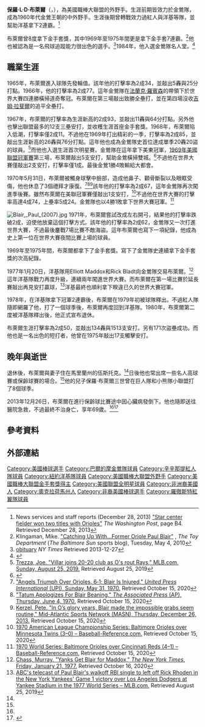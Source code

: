 {{Infobox baseball biography
|name        = 保羅·布萊爾<br/>Paul Blair
|image       = Paul Blair 1966.jpg
|image_size  =
|caption     = 
|position    = [[中外野手|中外野手]]
|bats        = 右
|throws      = 右
|birth_date  = {{Birth date|1944|2|1}}
|birth_place = {{USA}}[[奧克拉荷馬州|奧克拉荷馬州]][[庫欣_(俄克拉何馬州)|庫欣]]
|death_date  = {{Death date and age|2013|12|26|1944|2|1}}
|death_place = {{USA}}[[馬里蘭州|馬里蘭州]][[巴爾的摩|巴爾的摩]]
|debutleague = 美國職棒大聯盟
|debutdate   = 9月9日
|debutyear   = 1964年
|debutteam   = 巴爾的摩金鶯
|finalleague = 美國職棒大聯盟
|finaldate   = 6月20日
|finalyear   = 1980年
|finalteam   = 紐約洋基
|statleague  = 美國職棒大聯盟
|stat1label  = [[打擊率|打擊率]]
|stat1value  = .250
|stat2label  = [[全壘打|全壘打]]
|stat2value  = 134
|stat3label  = [[打點|打點]]
|stat3value  = 620
|teams=
* [[巴爾的摩金鶯|巴爾的摩金鶯]] ({{mlby|1964}}–{{mlby|1976}})
* [[紐約洋基|紐約洋基]] ({{mlby|1977}}–{{mlby|1979}})
* [[辛辛那提紅人|辛辛那提紅人]] ({{mlby|1979}})
* [[紐約洋基|紐約洋基]] ({{mlby|1980}})
|highlights=
* 2×[[美國職棒大聯盟全明星賽|全明星賽]] ([[1969年美國職棒大聯盟全明星賽|1969]],[[1973年美國職棒大聯盟全明星賽|1973]])
* 4×[[世界大賽|世界大賽]]冠軍 ([[1966年世界大賽|1966]],[[1970年世界大賽|1970]],[[1977年世界大賽|1977]],[[1978年世界大賽|1978]])
* 8×[[美國職棒大聯盟金手套獎|金手套獎]] (1967,1969–1975)
|hoflink  = 美國國家棒球名人堂暨博物館
|hoftype  = 美國棒球名人堂
|hofdate  = 
|hofvote  = 
|hofmethod= 
}}
'''保羅·L·D·布萊爾'''（{{lang-en|Paul L. D. Blair}}，{{bd|1944年|2月1日|2013年|12月26日|catIdx=Blair}}），為美國職棒大聯盟的外野手。生涯前期皆效力於金鶯隊，成為1960年代金鶯王朝的中外野手。生涯後期曾轉戰效力過紅人與洋基等隊，並幫助洋基拿下2連霸。<ref name="Post">News services and staff reports (December 28, 2013) [https://www.washingtonpost.com/sports/paul-blair-graceful-orioles-outfielder-dies-at-69/2013/12/27/3864482c-6f13-11e3-aecc-85cb037b7236_story.html?tid=auto_complete "Star center fielder won two titles with Orioles"] {{Wayback|url=https://www.washingtonpost.com/sports/paul-blair-graceful-orioles-outfielder-dies-at-69/2013/12/27/3864482c-6f13-11e3-aecc-85cb037b7236_story.html?tid=auto_complete |date=20160311040226 }} ''The Washington Post'', page B4. Retrieved December 28, 2013</ref>

布萊爾曾8度拿下金手套獎，其中1969年至1975年間更是拿下金手套7連霸。<ref name="mklingamantbs">Klingaman, Mike. [http://weblogs.baltimoresun.com/sports/thetoydepartment/2010/05/catching_up_with_former_oriole_8.html "Catching Up With...Former Oriole Paul Blair"] {{Wayback|url=http://weblogs.baltimoresun.com/sports/thetoydepartment/2010/05/catching_up_with_former_oriole_8.html |date=20160430175502 }}, ''The Toy Department'' (''The Baltimore Sun'' sports blog), Tuesday, May 4, 2010</ref>他也被認為是一名飛球追蹤能力很出色的選手。<ref>[https://www.nytimes.com/2013/12/28/sports/baseball/paul-blair-center-fielder-for-champions-dies-at-69.html?hpw&rref=obituaries obituary] {{Wayback|url=https://www.nytimes.com/2013/12/28/sports/baseball/paul-blair-center-fielder-for-champions-dies-at-69.html?hpw&rref=obituaries |date=20131229231930 }} ''NY Times'' Retrieved 2013-12-27</ref>1984年，他入選金鶯隊名人堂。<ref>{{cite web |url=https://www.mlb.com/orioles/history/orioles-hall-of-fame |title=Baltimore Orioles Hall of Fame at MLB.com |publisher=mlb.com |accessdate=10 December 2019 |archive-date=2018-01-30 |archive-url=https://web.archive.org/web/20180130013828/https://www.mlb.com/orioles/history/orioles-hall-of-fame |dead-url=no }}</ref>

==職業生涯==
1965年，布萊爾進入球隊先發輪值。該年他的打擊率為2成34，並敲出5轟與25分打點。1966年，他的打擊率為2成77。這年金鶯隊在[[法蘭克·羅賓森|法蘭克·羅賓森]]的帶領下於世界大賽四連勝橫掃道奇奪冠。布萊爾在第三場敲出致勝全壘打，並在第四場沒收[[吉姆·拉斐爾|吉姆·拉斐爾]]的追平全壘打。

1967年，布萊爾的打擊率為生涯新高的2成93，並敲出11轟與64分打點。另外他也擊出聯盟最多的12支三壘安打，並收穫生涯首座金手套獎。1968年，布萊爾陷入低潮，打擊率僅2成11。不過他在1969年打出精彩的一季，打擊率為2成85，並敲出生涯新高的26轟與76分打點。這年他也成為金鶯隊史首位達成單季20轟20盜的球員。<ref>[https://www.mlb.com/news/jonathan-villar-joins-20-20-club-orioles-beat-rays Trezza, Joe. "Villar joins 20-20 club as O's rout Rays," MLB.com, Sunday, August 25, 2019.] {{Wayback|url=https://www.mlb.com/news/jonathan-villar-joins-20-20-club-orioles-beat-rays |date=20201209100741 }} Retrieved August 25, 2019</ref>而他也入選生涯首次明星賽。金鶯隊在這年拿下美東冠軍，[[1969年美國聯盟冠軍賽|1969年美國聯盟冠軍賽]]第三場，布萊爾敲出5支安打，幫助金鶯橫掃雙城。<ref>{{cite web|title=Congratulations to Two Postseason Record Setters: Carl Crawford of the Tampa Bay Rays and Matt Stairs of the Philadelphia Phillies|url=http://www.baseballlibrary.com/columns/column.php?id=236|work=BaseballLibrary.com|accessdate=13 December 2012|archiveurl=https://web.archive.org/web/20121118181935/http://www.baseballlibrary.com/columns/column.php?id=236|archivedate=2012-11-18|dead-url=no}}</ref>不過他在世界大賽僅敲出2支安打，打擊率僅1成。最後金鶯1勝4敗輸給大都會。

1970年5月31日，布萊爾被觸身球擊中臉部，造成他鼻子、顴骨斷裂以及眼眶受傷，他也休息了3個禮拜才康復。<ref name="blairtatumupi">[https://www.nytimes.com/1970/06/01/archives/angels-triumph-over-orioles-61-blair-is-injured.html "Angels Triumph Over Orioles, 6‐1; Blair Is Injured," ''United Press International'' (UPI), Sunday, May 31, 1970.] Retrieved October 15, 2020</ref><ref>[https://news.google.com/newspapers?nid=1873&dat=19700604&id=1YYeAAAAIBAJ&sjid=oMsEAAAAIBAJ&pg=766,718616 "Tatum Apologizes For Blair Beaning," ''The Associated Press'' (AP), Thursday, June 4, 1970.] {{Wayback|url=https://news.google.com/newspapers?nid=1873&dat=19700604&id=1YYeAAAAIBAJ&sjid=oMsEAAAAIBAJ&pg=766,718616 |date=20201019100353 }} Retrieved October 15, 2020</ref><ref>[https://www.masnsports.com/orioles-buzz/2013/12/in-os-glory-years-blair-made-the-impossible-grabs-seem-routine.html Kerzel, Pete. "In O’s glory years, Blair made the impossible grabs seem routine," Mid-Atlantic Sports Network (MASN), Thursday, December 26, 2013.] {{Wayback|url=https://www.masnsports.com/orioles-buzz/2013/12/in-os-glory-years-blair-made-the-impossible-grabs-seem-routine.html |date=20201018171237 }} Retrieved October 15, 2020</ref>該年他的打擊率為2成67，這年金鶯隊再次闖進季後賽。雖然布萊爾在美聯冠軍賽僅敲出1支安打，<ref>[https://www.baseball-reference.com/postseason/1970_ALCS.shtml 1970 American League Championship Series: Baltimore Orioles over Minnesota Twins (3–0) – Baseball-Reference.com.] {{Wayback|url=https://www.baseball-reference.com/postseason/1970_ALCS.shtml |date=20080623064200 }} Retrieved October 15, 2020</ref>不過他在世界大賽的打擊率高達4成74，上壘率5成24。金鶯隊也以4勝1敗拿下世界大賽冠軍。<ref>[https://www.baseball-reference.com/postseason/1970_WS.shtml 1970 World Series: Baltimore Orioles over Cincinnati Reds (4–1) – Baseball-Reference.com.] {{Wayback|url=https://www.baseball-reference.com/postseason/1970_WS.shtml |date=20110808163845 }} Retrieved October 15, 2020</ref>

[[File:Blair,_Paul_(2007).jpg|thumb]]
1971年，布萊爾嘗試改成左右開弓，結果他的打擊率跌破2成，迫使他放棄這個打擊方式。該年他的打擊率為2成62，金鶯隊又一次打進世界大賽，不過最後鏖戰7場比賽不敵海盜。這年布萊爾也寫下一項紀錄，他成為史上第一位在世界大賽夜間比賽上場的球員。

1969年至1975年間，布萊爾都拿下了金手套獎。寫下了金鶯隊史連續拿下金手套獎的次高紀錄。

1977年1月20日，洋基隊用Elliott Maddox和Rick Bladt向金鶯隊交易布萊爾。<ref>[https://www.nytimes.com/1977/01/21/archives/yanks-get-blair-for-maddox-yankees-trade-maddox-settle-munson.html Chass, Murray. "Yanks Get Blair for Maddox," ''The New York Times'', Friday, January 21, 1977.] Retrieved October 16, 2020</ref>這年洋基隊戰力再度升級，連續兩年闖進世界大賽。而布萊爾在第一場比賽於延長賽敲出再見安打贏球，<ref>[https://www.mlb.com/video/yanks-win-game-1-on-blairs-hit/c-25630959 ABC's telecast of Paul Blair's walkoff RBI single to left off Rick Rhoden in the New York Yankees' Game 1 victory over Los Angeles Dodgers at Yankee Stadium in the 1977 World Series – MLB.com.] {{Wayback|url=https://www.mlb.com/video/yanks-win-game-1-on-blairs-hit/c-25630959 |date=20190826021323 }} Retrieved August 25, 2019</ref>洋基最終也順利拿下睽違已久的世界大賽冠軍。

1978年，在洋基隊拿下冠軍2連霸後，布萊爾在1979年初被球隊釋出。不過紅人隊隨即網羅了他，打了一個球季後，布萊爾再度回到洋基隊。1980年，布萊爾第二度被洋基隊釋出後，他正式宣布退休。

布萊爾生涯打擊率為2成50，並敲出134轟與1513支安打。另有171次盜壘成功。而他也是一名出色的短打者，他曾在1975年敲出17支觸擊安打。
==晚年與逝世==
退休後，布萊爾與妻子住在馬里蘭州的伍斯托克。<ref name="Post"/>日後他也常出席一些名人高球賽或保齡球賽的場合。<ref name="Post"/>他的兒子保羅·布萊爾三世曾在巨人隊和小熊隊小聯盟打了8個球季。

2013年12月26日，布萊爾在進行保齡球比賽途中因心臟病發倒下。他也隨即送往醫院急救，不過最終不治身亡，享年69歲。<ref name="Post"/><ref>{{cite web|url=http://www.foxsports.com/mlb/story/four-time-world-series-champion-blair-dies-at-age-69-122613|title=Four-time World Series champion Blair dies at age 69|work=[[FOX_Sports|FOX Sports]]|date=26 December 2013|accessdate=2020-11-29|archive-date=2016-04-10|archive-url=https://web.archive.org/web/20160410190538/http://www.foxsports.com/mlb/story/four-time-world-series-champion-blair-dies-at-age-69-122613|dead-url=no}}</ref>
==參考資料==
{{Reflist|2}}
==外部連結==
{{Commons category|Paul Blair}}
{{Baseballstats|mlb=111058|espn=27|br=b/blairpa01|fangraphs=1001031}}

{{1966年世界大賽冠軍巴爾的摩金鶯隊名單}}
{{1970年世界大賽冠軍巴爾的摩金鶯隊名單}}
{{1977年世界大賽冠軍紐約洋基隊名單}}
{{1978年世界大賽冠軍紐約洋基隊名單}}

{{DEFAULTSORT:Blair, Paul}}
[[Category:美國棒球選手|Category:美國棒球選手]]
[[Category:巴爾的摩金鶯隊球員|Category:巴爾的摩金鶯隊球員]]
[[Category:辛辛那提紅人隊球員|Category:辛辛那提紅人隊球員]]
[[Category:紐約洋基隊球員|Category:紐約洋基隊球員]]
[[Category:美國職棒大聯盟外野手|Category:美國職棒大聯盟外野手]]
[[Category:美國職棒大聯盟金手套獎得主|Category:美國職棒大聯盟金手套獎得主]]
[[Category:美國聯盟全明星球員|Category:美國聯盟全明星球員]]
[[Category:非洲裔美國人|Category:非洲裔美國人]]
[[Category:奧克拉荷馬州人|Category:奧克拉荷馬州人]]
[[Category:非裔美國棒球選手|Category:非裔美國棒球選手]]
[[Category:羅徹斯特紅翼隊球員|Category:羅徹斯特紅翼隊球員]]